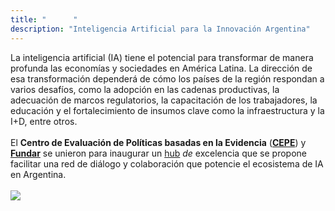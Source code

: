 ```yaml
---
title: "      "
description: "Inteligencia Artificial para la Innovación Argentina"
---
```


La inteligencia artificial (IA) tiene el potencial para transformar de manera profunda las economías y sociedades en América Latina. La dirección de esa transformación dependerá de cómo los países de la región respondan a varios desafíos, como la adopción en las cadenas productivas, la adecuación de marcos regulatorios, la capacitación de los trabajadores, la educación y el fortalecimiento de insumos clave como la infraestructura y la I+D, entre otros.\
\
El **Centro de Evaluación de Políticas basadas en la Evidencia** ([**CEPE**](https://www.utdt.edu/listado_contenidos.php?id_item_menu=25278)) y [**Fundar**](https://fund.ar/serie/inteligencia-artificial) se unieron para inaugurar un [hub](/about.html) *de* excelencia que se propone facilitar una red de diálogo y colaboración que potencie el ecosistema de IA en Argentina. \
\
![](images/logos.png)
